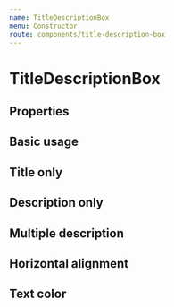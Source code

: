```yaml
---
name: TitleDescriptionBox
menu: Constructor
route: components/title-description-box
---
```



# TitleDescriptionBox

## Properties

<Props of={TitleDescriptionBox} />

## Basic usage

<Playground>
    <TitleDescriptionBox
        title="Lorem ipsum"
        description="Lorem ipsum, dolor sit amet consectetur adipisicing elit."
    />
</Playground>

## Title only

<Playground>
    <TitleDescriptionBox
        title="Lorem ipsum"
    />
</Playground>

## Description only

<Playground>
    <TitleDescriptionBox
        description="Lorem ipsum, dolor sit amet consectetur adipisicing elit."
    />
</Playground>

## Multiple description

<Playground>
    <TitleDescriptionBox
        title="Lorem ipsum"
        description="Lorem ipsum, dolor sit amet consectetur adipisicing elit."
    />
    <TitleDescriptionBox
        description="Lorem ipsum, dolor sit amet consectetur adipisicing elit."
    />
    <TitleDescriptionBox
        description="Lorem ipsum, dolor sit amet consectetur adipisicing elit."
    />
</Playground>

## Horizontal alignment

<Playground>
    <TitleDescriptionBox
        title="Lorem ipsum"
        description="Lorem ipsum, dolor sit amet consectetur adipisicing elit."
        hAlign="center"
    />
</Playground>

## Text color

<Playground>
    <DemoBackgroundWrapper>
        <TitleDescriptionBox
            title="Lorem ipsum"
            description="Lorem ipsum, dolor sit amet consectetur adipisicing elit."
            textColor="white"
        />
    </DemoBackgroundWrapper>
</Playground>

